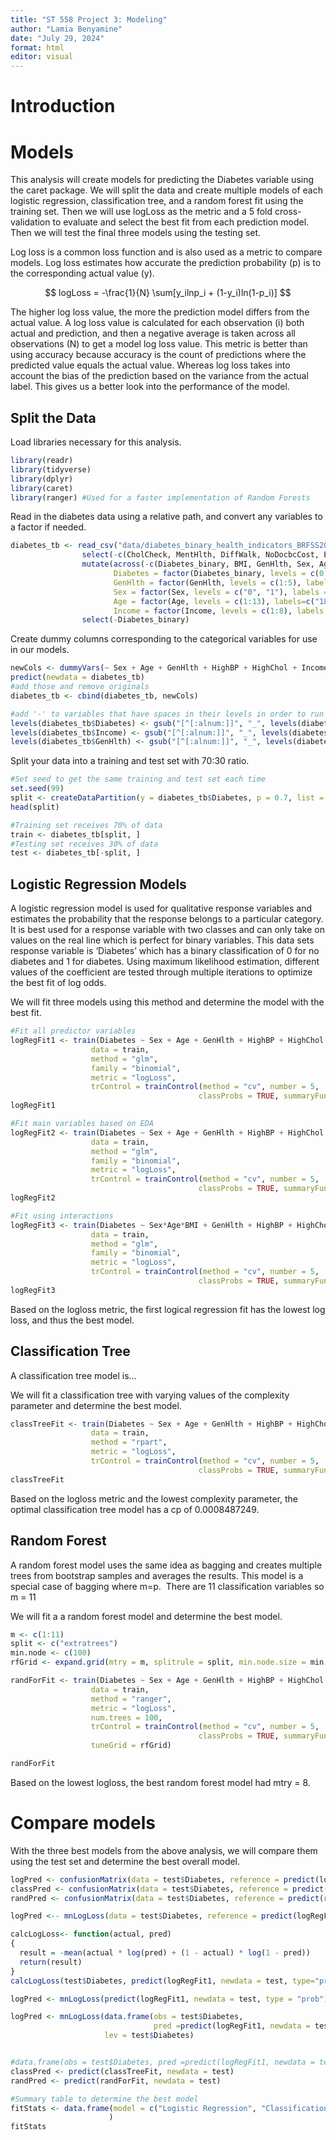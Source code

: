 ```yaml
---
title: "ST 558 Project 3: Modeling"
author: "Lamia Benyamine"
date: "July 29, 2024"
format: html
editor: visual
---
```


# Introduction

# Models

This analysis will create models for predicting the Diabetes variable using the caret package. We will split the data and create multiple models of each logistic regression, classification tree, and a random forest fit using the training set. Then we will use logLoss as the metric and a 5 fold cross-validation to evaluate and select the best fit from each prediction model. Then we will test the final three models using the testing set.

Log loss is a common loss function and is also used as a metric to compare models. Log loss estimates how accurate the prediction probability (p) is to the corresponding actual value (y).

$$
logLoss = -\frac{1}{N} \sum[y_ilnp_i + (1-y_i)ln(1-p_i)]
$$

The higher log loss value, the more the prediction model differs from the actual value. A log loss value is calculated for each observation (i) both actual and prediction, and then a negative average is taken across all observations (N) to get a model log loss value. This metric is better than using accuracy because accuracy is the count of predictions where the predicted value equals the actual value. Whereas log loss takes into account the bias of the prediction based on the variance from the actual label. This gives us a better look into the performance of the model.

## Split the Data

Load libraries necessary for this analysis.

```r
library(readr)
library(tidyverse)
library(dplyr)
library(caret)
library(ranger) #Used for a faster implementation of Random Forests 
```

Read in the diabetes data using a relative path, and convert any variables to a factor if needed.

```r
diabetes_tb <- read_csv("data/diabetes_binary_health_indicators_BRFSS2015.csv", show_col_types = FALSE) |>
                select(-c(CholCheck, MentHlth, DiffWalk, NoDocbcCost, Education, PhysHlth)) |>
                mutate(across(-c(Diabetes_binary, BMI, GenHlth, Sex, Age, Income), \(x) factor(x, levels = c("0","1"), labels = c("No", "Yes"))),
                       Diabetes = factor(Diabetes_binary, levels = c(0:1), labels = c("no diabetes", "diabetes")),
                       GenHlth = factor(GenHlth, levels = c(1:5), labels = c("excellent", "very good", "good", "fair", "poor")),
                       Sex = factor(Sex, levels = c("0", "1"), labels = c("Female", "Male")),
                       Age = factor(Age, levels = c(1:13), labels=c("18-24", "25-34", "25-34", "35-44", "35-44", "45-54", "45-54", "55-64", "55-64", "65-74", "65-74", "75+", "75+")),
                       Income = factor(Income, levels = c(1:8), labels = c("less than $10k","less than $35k", "less than $35k", "less than $35k", "less than $35k", "less than $75k", "less than $75k", "more than $75k" ))) |>
                select(-Diabetes_binary)
```

Create dummy columns corresponding to the categorical variables for use in our models.

```r
newCols <- dummyVars(~ Sex + Age + GenHlth + HighBP + HighChol + Income, data = diabetes_tb) |>
predict(newdata = diabetes_tb)
#add those and remove originals
diabetes_tb <- cbind(diabetes_tb, newCols)

#add '-' to variables that have spaces in their levels in order to run the regression models
levels(diabetes_tb$Diabetes) <- gsub("[^[:alnum:]]", "_", levels(diabetes_tb$Diabetes))
levels(diabetes_tb$Income) <- gsub("[^[:alnum:]]", "_", levels(diabetes_tb$Income))
levels(diabetes_tb$GenHlth) <- gsub("[^[:alnum:]]", "_", levels(diabetes_tb$GenHlth))
```

Split your data into a training and test set with 70:30 ratio.

```r
#Set seed to get the same training and test set each time
set.seed(99)
split <- createDataPartition(y = diabetes_tb$Diabetes, p = 0.7, list = FALSE)
head(split)

#Training set receives 70% of data
train <- diabetes_tb[split, ]
#Testing set receives 30% of data
test <- diabetes_tb[-split, ]
```

## Logistic Regression Models

A logistic regression model is used for qualitative response variables and estimates the probability that the response belongs to a particular category. It is best used for a response variable with two classes and can only take on values on the real line which is perfect for binary variables. This data sets response variable is 'Diabetes' which has a binary classification of 0 for no diabetes and 1 for diabetes. Using maximum likelihood estimation, different values of the coefficient are tested through multiple iterations to optimize the best fit of log odds.

We will fit three models using this method and determine the model with the best fit.

```r
#Fit all predictor variables
logRegFit1 <- train(Diabetes ~ Sex + Age + GenHlth + HighBP + HighChol + Income + PhysActivity + Fruits + Veggies + Smoker + Stroke + HeartDiseaseorAttack + BMI + HvyAlcoholConsump + AnyHealthcare,
                  data = train,
                  method = "glm",
                  family = "binomial",
                  metric = "logLoss",
                  trControl = trainControl(method = "cv", number = 5,
                                          classProbs = TRUE, summaryFunction = mnLogLoss))
logRegFit1

#Fit main variables based on EDA
logRegFit2 <- train(Diabetes ~ Sex + Age + GenHlth + HighBP + HighChol + Income + BMI,
                  data = train,
                  method = "glm",
                  family = "binomial",
                  metric = "logLoss",
                  trControl = trainControl(method = "cv", number = 5,
                                          classProbs = TRUE, summaryFunction = mnLogLoss))
logRegFit2

#Fit using interactions
logRegFit3 <- train(Diabetes ~ Sex*Age*BMI + GenHlth + HighBP + HighChol + Income,
                  data = train,
                  method = "glm",
                  family = "binomial",
                  metric = "logLoss",
                  trControl = trainControl(method = "cv", number = 5,
                                          classProbs = TRUE, summaryFunction = mnLogLoss))
logRegFit3
```
Based on the logloss metric, the first logical regression fit has the lowest log loss, and thus the best model.

## Classification Tree

A classification tree model is...

We will fit a classification tree with varying values of the complexity parameter and determine the best model.

```r
classTreeFit <- train(Diabetes ~ Sex + Age + GenHlth + HighBP + HighChol + Income + PhysActivity + Fruits + Veggies + Smoker + Stroke + HeartDiseaseorAttack + BMI + HvyAlcoholConsump + AnyHealthcare,
                  data = train,
                  method = "rpart",
                  metric = "logLoss",
                  trControl = trainControl(method = "cv", number = 5,
                                          classProbs = TRUE, summaryFunction = mnLogLoss))
classTreeFit
```

Based on the logloss metric and the lowest complexity parameter, the optimal classification tree model has a cp of 0.0008487249.

## Random Forest

A random forest model uses the same idea as bagging and creates multiple trees from bootstrap samples and averages the results. This model is a special case of bagging where m=p. 
There are 11 classification variables so m = 11

We will fit a a random forest model and determine the best model. 

```r
m <- c(1:11)
split <- c("extratrees")
min.node <- c(100)
rfGrid <- expand.grid(mtry = m, splitrule = split, min.node.size = min.node)

randForFit <- train(Diabetes ~ Sex + Age + GenHlth + HighBP + HighChol + Income + PhysActivity + Veggies  + Stroke + HeartDiseaseorAttack + BMI,
                  data = train,
                  method = "ranger",
                  metric = "logLoss",
                  num.trees = 100,
                  trControl = trainControl(method = "cv", number = 5,
                                          classProbs = TRUE, summaryFunction = mnLogLoss),
                  tuneGrid = rfGrid)

randForFit
```

Based on the lowest logloss, the best random forest model had mtry = 8.

# Compare models

With the three best models from the above analysis, we will compare them using the test set and determine the best overall model.

```r
logPred <- confusionMatrix(data = test$Diabetes, reference = predict(logRegFit1, newdata = test))
classPred <- confusionMatrix(data = test$Diabetes, reference = predict(classTreeFit, newdata = test))
randPred <- confusionMatrix(data = test$Diabetes, reference = predict(randForFit, newdata = test))

logPred <-- mnLogLoss(data = test$Diabetes, reference = predict(logRegFit1, newdata = test))

calcLogLoss<- function(actual, pred)
{
  result = -mean(actual * log(pred) + (1 - actual) * log(1 - pred))
  return(result)
}
calcLogLoss(test$Diabetes, predict(logRegFit1, newdata = test, type="prob") )

logPred <- mnLogLoss(predict(logRegFit1, newdata = test, type = "prob"), lev = c("no_diabetes","diabetes"))

logPred <- mnLogLoss(data.frame(obs = test$Diabetes, 
                                pred =predict(logRegFit1, newdata = test)), 
                     lev = test$Diabetes)


#data.frame(obs = test$Diabetes, pred =predict(logRegFit1, newdata = test)))
classPred <- predict(classTreeFit, newdata = test)
randPred <- predict(randForFit, newdata = test)

#Summary table to determine the best model
fitStats <- data.frame(model = c("Logistic Regression", "Classification Tree", "Random Forest"),
                      )
fitStats
```
